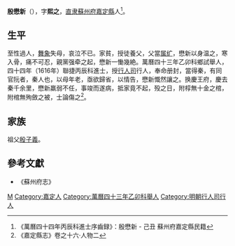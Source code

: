 '''殷懋新'''（{{bd|?||?|}}），字'''熙之'''，[[直隶|直隶]][[蘇州府|蘇州府]][[嘉定縣|嘉定縣]]人<ref>《萬曆四十四年丙辰科進士序齒録》：殷懋新 - 己丑 蘇州府嘉定縣民籍</ref>。

== 生平 ==
至性過人，[[舞象|舞象]]失母，哀泣不已。家貧，授徒養父，父當[[属纩|属纩]]，懋新以身温之，寒入骨，痛不可忍，親黨强牵之起，懋新一慟幾絶。萬曆四十三年乙卯科鄉試舉人，四十四年（1616年）聯捷丙辰科進士，授[[行人司|行人司]]行人，奉命册封，當得秦，有同官阮者，秦人也，以母年老，亟欲歸省，以情告，懋新慨然讓之。换慶王府，慶去秦千余里，懋新羸弱不任，事竣而遂病，抵家竟不起，殁之日，附椁無十金之棺，附棺無殉斂之被，士論傷之<ref>《嘉定縣志》卷之十六·人物二</ref>。

== 家族 ==
祖父[[殷子義|殷子義]]。

==參考文獻==
{{reflist}}
*《蘇州府志》

{{萬曆四十四年丙辰科殿試金榜}}

{{Authority control}}

{{DEFAULTSORT:Yin殷}}
[[Category:殷姓|M]]
[[Category:嘉定人|Category:嘉定人]]
[[Category:萬曆四十三年乙卯科舉人|Category:萬曆四十三年乙卯科舉人]]
[[Category:明朝行人司行人|Category:明朝行人司行人]]


{{明朝人物小作品}}
